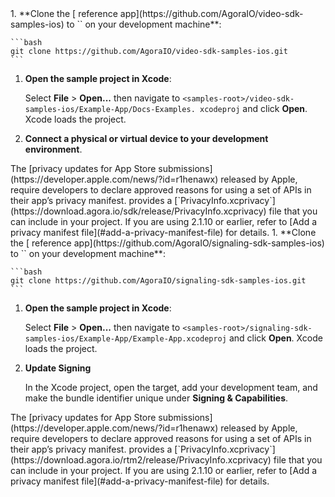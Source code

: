 <PlatformWrapper platform="ios">

<ProductWrapper notAllowed="signaling">
1. **Clone the [<Vpd  k="SDK" /> reference app](https://github.com/AgoraIO/video-sdk-samples-ios) to
`<samples-root>` on your development machine**:

    ```bash
    git clone https://github.com/AgoraIO/video-sdk-samples-ios.git
    ```

1. **Open the sample project in Xcode**:

    Select **File** > **Open...** then navigate to `<samples-root>/video-sdk-samples-ios/Example-App/Docs-Examples.
        xcodeproj` and click **Open**. Xcode loads the project.

1. **Connect a physical or virtual <Vpl k="NAME" /> device to your development environment**.

<Admonition type="caution" title="Note">
The [privacy updates for App Store submissions](https://developer.apple.com/news/?id=r1henawx) released by Apple, require developers to declare approved reasons for using a set of APIs in their app’s privacy manifest. <Vg k="COMPANY" /> provides a [`PrivacyInfo.xcprivacy`](https://download.agora.io/sdk/release/PrivacyInfo.xcprivacy) file that you can include in your project. If you are using <Vpd k="SDK" /> 2.1.10 or earlier, refer to [Add a privacy manifest file](#add-a-privacy-manifest-file) for details. 
</Admonition>

</ProductWrapper>

<ProductWrapper product="signaling">
1. **Clone the [<Vpd  k="SDK" /> reference app](https://github.com/AgoraIO/signaling-sdk-samples-ios) to
`<samples-root>` on your development machine**:

    ```bash
    git clone https://github.com/AgoraIO/signaling-sdk-samples-ios.git
    ```

1. **Open the sample project in Xcode**:

    Select **File** > **Open...** then navigate to `<samples-root>/signaling-sdk-samples-ios/Example-App/Example-App.xcodeproj` and click **Open**. Xcode loads the project.

1. **Update Signing**

    In the Xcode project, open the target, add your development team, and make the bundle identifier unique under **Signing & Capabilities**.

<Admonition type="caution" title="Note">
The [privacy updates for App Store submissions](https://developer.apple.com/news/?id=r1henawx) released by Apple, require developers to declare approved reasons for using a set of APIs in their app’s privacy manifest. <Vg k="COMPANY" /> provides a [`PrivacyInfo.xcprivacy`](https://download.agora.io/rtm2/release/PrivacyInfo.xcprivacy) file that you can include in your project. If you are using <Vpd k="SDK" /> 2.1.10 or earlier, refer to [Add a privacy manifest file](#add-a-privacy-manifest-file) for details. 
</Admonition>

</ProductWrapper>

</PlatformWrapper>
